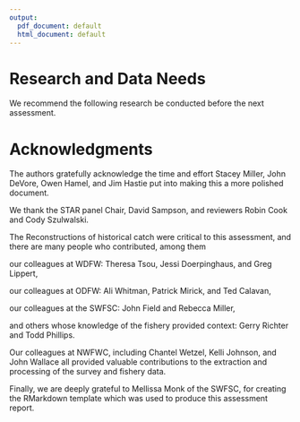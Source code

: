 ```yaml
---
output:
  pdf_document: default
  html_document: default
---
```


<!-- ****************************RESEARCH NEEDS**************************** -->

# Research and Data Needs

We recommend the following research be conducted before the next assessment.

\begin{enumerate}

\item \textbf{Extend all ongoing data streams used in this assessment.} A longer fishery-independent index from a continued WCGBT Survey with associated compositions of length and age-at-length will improve understanding of dynamics of the stock. Continued sampling of lengths and ages from the landed catch and lengths, mean body weights, and discard rates from the fishery will be even more valuable for the years ahead now that Big Skate are landed as a separate market category and the estimates will be more precise.

\item \textbf{Pursue additional approaches for estimating historical discards.} The approaches used here were based on averages applied over a period of decades. The catch reconstructions conducted for each state were much more sophisticated, but were applied onto the subset of the catch that was landed. Reconstructed spatial patterns of fishing effort could be used to estimate changes in total mortality over time.

\item \textbf{Improve understanding of links between Big Skate on the U.S. West Coast and other areas.} Tagging studies in Alaska indicated that Big Skate are capable of long distance movements. A better understanding of links through tagging in other areas and genetic studies could highlight strengths or weaknesses of the status-quo approach.

\item \textbf{Conduct studies of mortality of discarded skates in commercial fisheries.} Estimates of discard mortality for skates in general could be improved.

\item \textbf{Improve understanding of catch history and population dynamics of California Skate.} California Skate is the third most commonly occurring Skate in California waters after Longnose Skate and Big Skate and the catch reconstruction indicated that the center of abundance for California Skate is centered around San Francisco where the fishery was strongest in the early years. If California Skate is found to be at a low biomass compared to historical levels it would have implications for the catch reconstruction of the other two species as well as suggesting that management of California Skate should be a higher priority.

\end{enumerate}


<!-- ***************************ACKNOWLEDGEMENTS*************************** -->

# Acknowledgments

The authors gratefully acknowledge the time and effort Stacey Miller, John DeVore, Owen Hamel, and Jim Hastie put into making this a more polished document.

We thank the STAR panel Chair, David Sampson, and reviewers Robin Cook and Cody Szulwalski.

The Reconstructions of historical catch were critical to this assessment, and there are many people who contributed, among them

our colleagues at WDFW:  Theresa Tsou, Jessi Doerpinghaus, and Greg Lippert,

our colleagues at ODFW:  Ali Whitman, Patrick Mirick, and Ted Calavan,

our colleagues at the SWFSC:  John Field and Rebecca Miller,

and others whose knowledge of the fishery provided context: Gerry Richter and Todd Phillips.

Our colleagues at NWFWC, including Chantel Wetzel, Kelli Johnson, and John Wallace all provided valuable contributions to the extraction and processing of the survey and fishery data.

Finally, we are deeply grateful to Mellissa Monk of the SWFSC, for creating the RMarkdown template which was used to produce this assessment report.


\newpage
\FloatBarrier
